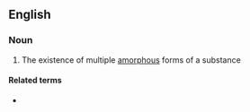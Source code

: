 ==English==

===Noun===
{{wikipedia}}
{{en-noun|-}}

# {{label|en|chemistry|physics}} The existence of multiple [[amorphous]] forms of a substance

====Related terms====
* {{l|en|polymorphism}}